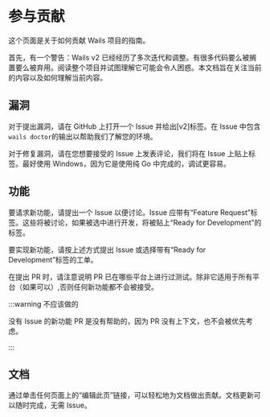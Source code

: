 # 参与贡献

这个页面是关于如何贡献 Wails 项目的指南。

首先，有一个警告：Wails v2 已经经历了多次迭代和调整。有很多代码要么被搁置要么被弃用。阅读整个项目并试图理解它可能会令人困惑。本文档旨在关注当前的内容以及如何理解当前内容。

## 漏洞

对于提出漏洞，请在 GitHub 上打开一个 Issue 并给出[v2]标签。在 Issue 中包含`wails doctor`的输出以帮助我们了解您的环境。

对于修复漏洞，请在您想要接受的 Issue 上发表评论，我们将在 Issue 上贴上标签。最好使用 Windows，因为它是使用纯 Go 中完成的，调试更容易。

## 功能

要请求新功能，请提出一个 Issue 以便讨论。Issue 应带有“Feature Request”标签。这些将被讨论，如果被选中进行开发，将被贴上“Ready for Development”的标签。

要实现新功能，请按上述方式提出 Issue 或选择带有“Ready for Development”标签的工单。

在提出 PR 时，请注意说明 PR 已在哪些平台上进行过测试。除非它适用于所有平台（如果可以）,否则任何新功能都不会被接受。

:::warning 不应该做的

没有 Issue 的新功能 PR 是没有帮助的，因为 PR 没有上下文，也不会被优先考虑。

:::

## 文档

通过单击任何页面上的“编辑此页”链接，可以轻松地为文档做出贡献。文档更新可以随时完成，无需 Issue。
